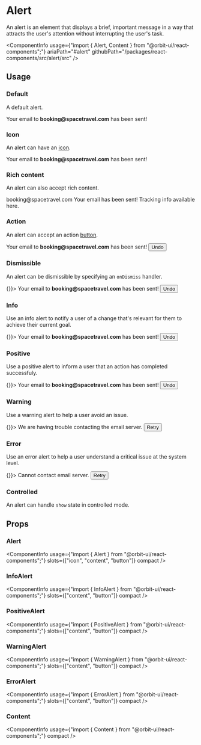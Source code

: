
<Meta
    title="Components/Alert"
    id="alert"
/>

# Alert

<Tagline>An alert is an element that displays a brief, important message in a way that attracts the user's attention without interrupting the user's task.</Tagline>

<ComponentInfo
    usage={"import { Alert, Content } from \"@orbit-ui/react-components\";"}
    ariaPath="#alert"
    githubPath="/packages/react-components/src/alert/src"
/>

## Usage

### Default

A default alert.

<Preview>
    <Story name="default">
        <Alert>Your email to <strong>booking@spacetravel.com</strong> has been sent!</Alert>
    </Story>
</Preview>

### Icon

An alert can have an [icon](?path=/docs/icon-gallery--page).

<Preview>
    <Story name="icon">
        <Alert>
            <EmailIcon />
            <Content>Your email to <strong>booking@spacetravel.com</strong> has been sent!</Content>
        </Alert>
    </Story>
</Preview>

### Rich content

An alert can also accept rich content.

<Preview>
    <Story name="rich content">
        <Alert>
            <EmailIcon />
            <Content>
                <Heading>booking@spacetravel.com</Heading>
                Your email has been sent! Tracking info available <TextLink href="#">here</TextLink>.
            </Content>
        </Alert>
    </Story>
</Preview>

### Action

An alert can accept an action [button](?path=/docs/button--default-story).

<Preview>
    <Story name="action">
        <Alert>
            <EmailIcon />
            <Content>Your email to <strong>booking@spacetravel.com</strong> has been sent!</Content>
            <Button>Undo</Button>
        </Alert>
    </Story>
</Preview>

### Dismissible

An alert can be dismissible by specifying an `onDismiss` handler.

<Preview>
    <Story name="dismissible">
        <Alert onDismiss={() => {}}>
            <EmailIcon />
            <Content>Your email to <strong>booking@spacetravel.com</strong> has been sent!</Content>
            <Button>Undo</Button>
        </Alert>
    </Story>
</Preview>

### Info

Use an info alert to notify a user of a change that's relevant for them to achieve their current goal.

<Preview>
    <Story name="info">
        <InfoAlert onDismiss={() => {}}>
            <Content>Your email to <strong>booking@spacetravel.com</strong> has been sent!</Content>
            <Button>Undo</Button>
        </InfoAlert>
    </Story>
</Preview>

### Positive

Use a positive alert to inform a user that an action has completed successfuly.

<Preview>
    <Story name="positive">
        <PositiveAlert onDismiss={() => {}}>
            <Content>Your email to <strong>booking@spacetravel.com</strong> has been sent!</Content>
            <Button>Undo</Button>
        </PositiveAlert>
    </Story>
</Preview>

### Warning

Use a warning alert to help a user avoid an issue.

<Preview>
    <Story name="warning">
        <WarningAlert onDismiss={() => {}}>
            <Content>We are having trouble contacting the email server.</Content>
            <Button>Retry</Button>
        </WarningAlert>
    </Story>
</Preview>

### Error

Use an error alert to help a user understand a critical issue at the system level.

<Preview>
    <Story name="error">
        <ErrorAlert onDismiss={() => {}}>
            <Content>Cannot contact email server.</Content>
            <Button>Retry</Button>
        </ErrorAlert>
    </Story>
</Preview>

### Controlled

An alert can handle `show` state in controlled mode.

<Preview filePath="/alert/docs/ControlledAlert" />

## Props

### Alert

<ComponentInfo
    usage={"import { Alert } from \"@orbit-ui/react-components\";"}
    slots={["icon", "content", "button"]}
    compact
/>

<ArgsTable of={InnerAlert} sort="alpha" />

### InfoAlert

<ComponentInfo
    usage={"import { InfoAlert } from \"@orbit-ui/react-components\";"}
    slots={["content", "button"]}
    compact
/>

<ArgsTable of={AlertTemplate} sort="alpha" />

### PositiveAlert

<ComponentInfo
    usage={"import { PositiveAlert } from \"@orbit-ui/react-components\";"}
    slots={["content", "button"]}
    compact
/>

<ArgsTable of={AlertTemplate} sort="alpha" />

### WarningAlert

<ComponentInfo
    usage={"import { WarningAlert } from \"@orbit-ui/react-components\";"}
    slots={["content", "button"]}
    compact
/>

<ArgsTable of={AlertTemplate} sort="alpha" />

### ErrorAlert

<ComponentInfo
    usage={"import { ErrorAlert } from \"@orbit-ui/react-components\";"}
    slots={["content", "button"]}
    compact
/>

<ArgsTable of={AlertTemplate} sort="alpha" />

### Content

<ComponentInfo
    usage={"import { Content } from \"@orbit-ui/react-components\";"}
    compact
/>

<ArgsTable of={InnerContent} sort="alpha" />
